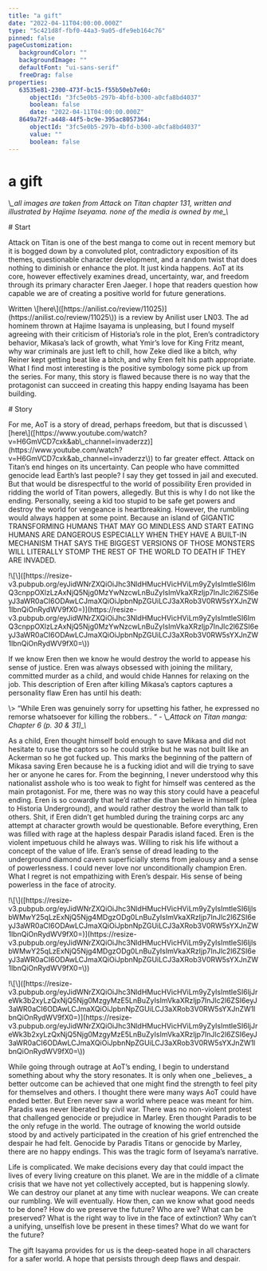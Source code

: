 ```yaml
---
title: "a gift"
date: "2022-04-11T04:00:00.000Z"
type: "5c421d8f-fbf0-44a3-9a05-dfe9eb164c76"
pinned: false
pageCustomization: 
   backgroundColor: ""
   backgroundImage: ""
   defaultFont: "ui-sans-serif"
   freeDrag: false
properties: 
   63535e81-2300-473f-bc15-f55b50eb7e60: 
      objectId: "3fc5e0b5-297b-4bfd-b300-a0cfa8bd4037"
      boolean: false
      date: "2022-04-11T04:00:00.000Z"
   8649a72f-a448-44f5-bc9e-395ac8057364: 
      objectId: "3fc5e0b5-297b-4bfd-b300-a0cfa8bd4037"
      value: ""
      boolean: false
---
```


# a gift

\\*\_all images are taken from Attack on Titan chapter 131, written and illustrated by Hajime Iseyama\. none of the media is owned by me\_\\*

\# Start

Attack on Titan is one of the best manga to come out in recent memory but it is bogged down by a convoluted plot, contradictory exposition of its themes, questionable character development, and a random twist that does nothing to diminish or enhance the plot\. It just kinda happens\. AoT at its core, however effectively examines dread, uncertainty, war, and freedom through its primary character Eren Jaeger\. I hope that readers question how capable we are of creating a positive world for future generations\.

Written \\[here\\]\(\[https://anilist\.co/review/11025\)\]\(https://anilist\.co/review/11025\\)\) is a review by Anilist user LN03\. The ad hominem thrown at Hajime Isayama is unpleasing, but I found myself agreeing with their criticism of Historia’s role in the plot, Eren’s contradictory behavior, Mikasa’s lack of growth, what Ymir’s love for King Fritz meant, why war criminals are just left to chill, how Zeke died like a bitch, why Reiner kept getting beat like a bitch, and why Eren felt his path appropriate\. What I find most interesting is the positive symbology some pick up from the series\. For many, this story is flawed because there is no way that the protagonist can succeed in creating this happy ending Isayama has been building\.

\# Story

For me, AoT is a story of dread, perhaps freedom, but that is discussed \\[here\\]\(\[https://www\.youtube\.com/watch?v\=H6GmVCD7cxk&ab\\_channel\=invaderzz\)\]\(https://www\.youtube\.com/watch?v\=H6GmVCD7cxk&ab\_channel\=invaderzz\\)\) to far greater effect\. Attack on Titan’s end hinges on its uncertainty\. Can people who have committed genocide lead Earth’s last people? I say they get tossed in jail and executed\. But that would be disrespectful to the world of possibility Eren provided in ridding the world of Titan powers, allegedly\. But this is why I do not like the ending\. Personally, seeing a kid too stupid to be safe get powers and destroy the world for vengeance is heartbreaking\. However, the rumbling would always happen at some point\. Because an island of GIGANTIC TRANSFORMING HUMANS THAT MAY GO MINDLESS AND START EATING HUMANS ARE DANGEROUS ESPECIALLY WHEN THEY HAVE A BUILT\-IN MECHANISM THAT SAYS THE BIGGEST VERSIONS OF THOSE MONSTERS WILL LITERALLY STOMP THE REST OF THE WORLD TO DEATH IF THEY ARE INVADED\.

\!\\[\\]\(\[https://resize\-v3\.pubpub\.org/eyJidWNrZXQiOiJhc3NldHMucHVicHViLm9yZyIsImtleSI6ImQ3cnppOXlzLzAxNjQ5Njg0MzYwNzcwLnBuZyIsImVkaXRzIjp7InJlc2l6ZSI6eyJ3aWR0aCI6ODAwLCJmaXQiOiJpbnNpZGUiLCJ3aXRob3V0RW5sYXJnZW1lbnQiOnRydWV9fX0\=\)\]\(https://resize\-v3\.pubpub\.org/eyJidWNrZXQiOiJhc3NldHMucHVicHViLm9yZyIsImtleSI6ImQ3cnppOXlzLzAxNjQ5Njg0MzYwNzcwLnBuZyIsImVkaXRzIjp7InJlc2l6ZSI6eyJ3aWR0aCI6ODAwLCJmaXQiOiJpbnNpZGUiLCJ3aXRob3V0RW5sYXJnZW1lbnQiOnRydWV9fX0\=\\)\)

If we know Eren then we know he would destroy the world to appease his sense of justice\. Eren was always obsessed with joining the military, committed murder as a child, and would chide Hannes for relaxing on the job\. This description of Eren after killing Mikasa’s captors captures a personality flaw Eren has until his death:

\\> “While Eren was genuinely sorry for upsetting his father, he expressed no remorse whatsoever for killing the robbers\.\. “ \- \\*\_Attack on Titan manga: Chapter 6 \(p\. 30 & 31\)\_\\*

As a child, Eren thought himself bold enough to save Mikasa and did not hesitate to ruse the captors so he could strike but he was not built like an Ackerman so he got fucked up\. This marks the beginning of the pattern of Mikasa saving Eren because he is a fucking idiot and will die trying to save her or anyone he cares for\. From the beginning, I never understood why this nationalist asshole who is too weak to fight for himself was centered as the main protagonist\. For me, there was no way this story could have a peaceful ending\. Eren is so cowardly that he’d rather die than believe in himself \(plea to Historia Underground\), and would rather destroy the world than talk to others\. Shit, if Eren didn’t get humbled during the training corps arc any attempt at character growth would be questionable\. Before everything, Eren was filled with rage at the hapless despair Paradis island faced\. Eren is the violent impetuous child he always was\. Willing to risk his life without a concept of the value of life\. Eran’s sense of dread leading to the underground diamond cavern superficially stems from jealousy and a sense of powerlessness\. I could never love nor unconditionally champion Eren\. What I regret is not empathizing with Eren’s despair\. His sense of being powerless in the face of atrocity\.

\!\\[\\]\(\[https://resize\-v3\.pubpub\.org/eyJidWNrZXQiOiJhc3NldHMucHVicHViLm9yZyIsImtleSI6IjlsbWMwY25qLzExNjQ5Njg4MDgzODg0LnBuZyIsImVkaXRzIjp7InJlc2l6ZSI6eyJ3aWR0aCI6ODAwLCJmaXQiOiJpbnNpZGUiLCJ3aXRob3V0RW5sYXJnZW1lbnQiOnRydWV9fX0\=\)\]\(https://resize\-v3\.pubpub\.org/eyJidWNrZXQiOiJhc3NldHMucHVicHViLm9yZyIsImtleSI6IjlsbWMwY25qLzExNjQ5Njg4MDgzODg0LnBuZyIsImVkaXRzIjp7InJlc2l6ZSI6eyJ3aWR0aCI6ODAwLCJmaXQiOiJpbnNpZGUiLCJ3aXRob3V0RW5sYXJnZW1lbnQiOnRydWV9fX0\=\\)\)

\!\\[\\]\(\[https://resize\-v3\.pubpub\.org/eyJidWNrZXQiOiJhc3NldHMucHVicHViLm9yZyIsImtleSI6IjJreWk3b2xyLzQxNjQ5Njg0MzgyMzE5LnBuZyIsImVkaXRzIjp7InJlc2l6ZSI6eyJ3aWR0aCI6ODAwLCJmaXQiOiJpbnNpZGUiLCJ3aXRob3V0RW5sYXJnZW1lbnQiOnRydWV9fX0\=\)\]\(https://resize\-v3\.pubpub\.org/eyJidWNrZXQiOiJhc3NldHMucHVicHViLm9yZyIsImtleSI6IjJreWk3b2xyLzQxNjQ5Njg0MzgyMzE5LnBuZyIsImVkaXRzIjp7InJlc2l6ZSI6eyJ3aWR0aCI6ODAwLCJmaXQiOiJpbnNpZGUiLCJ3aXRob3V0RW5sYXJnZW1lbnQiOnRydWV9fX0\=\\)\)

While going through outrage at AoT’s ending, I begin to understand something about why the story resonates\. It is only when one \_believes\_ a better outcome can be achieved that one might find the strength to feel pity for themselves and others\. I thought there were many ways AoT could have ended better\. But Eren never saw a world where peace was meant for him\. Paradis was never liberated by civil war\. There was no non\-violent protest that challenged genocide or prejudice in Marley\. Eren thought Paradis to be the only refuge in the world\. The outrage of knowing the world outside stood by and actively participated in the creation of his grief entrenched the despair he had felt\. Genocide by Paradis Titans or genocide by Marley, there are no happy endings\. This was the tragic form of Iseyama’s narrative\.

Life is complicated\. We make decisions every day that could impact the lives of every living creature on this planet\. We are in the middle of a climate crisis that we have not yet collectively accepted, but is happening slowly\. We can destroy our planet at any time with nuclear weapons\. We can create our rumbling\. We will eventually\. How then, can we know what good needs to be done? How do we preserve the future? Who are we? What can be preserved? What is the right way to live in the face of extinction? Why can’t a unifying, unselfish love be present in these times? What do we want for the future?

The gift Isayama provides for us is the deep\-seated hope in all characters for a safer world\. A hope that persists through deep flaws and despair\.

